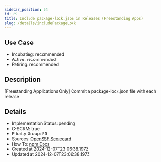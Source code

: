 ```yaml
---
sidebar_position: 64
id: 65
title: Include package-lock.json in Releases (Freestanding Apps)
slug: /details/includePackageLock
---
```


## Use Case
<!-- LEVELS:START -->
- Incubating: recommended
- Active: recommended
- Retiring: recommended
<!-- LEVELS:END -->

<!-- DESCRIPTION:START -->
## Description
[Freestanding Applications Only] Commit a package-lock.json file with each release
<!-- DESCRIPTION:END -->

<!-- DETAILS:START -->
## Details
- Implementation Status: pending
- C-SCRM: true
- Priority Group: R5
- Sources: [OpenSSF Scorecard](https://github.com/ossf/scorecard/blob/main/docs/checks.md#sbom)
- How To: [npm Docs](https://docs.npmjs.com/cli/v10/commands/npm-sbom)
- Created at 2024-12-07T23:06:38.197Z
- Updated at 2024-12-07T23:06:38.197Z
<!-- DETAILS:END -->
